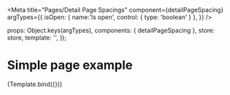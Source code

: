 

<Meta
  title="Pages/Detail Page Spacings"
  component={detailPageSpacing}
  argTypes={{
    isOpen: { name:'Is open', control: { type: 'boolean' } },
  }}
/>

  props: Object.keys(argTypes),
  components: { detailPageSpacing },
  store: store,
  template: '<detailPageSpacing />',
});

# Simple page example

<Canvas>
  <Story
    name="Example"
    args={{
      isOpen: false,
    }}
  >
    {Template.bind({})}
  </Story>
</Canvas>
